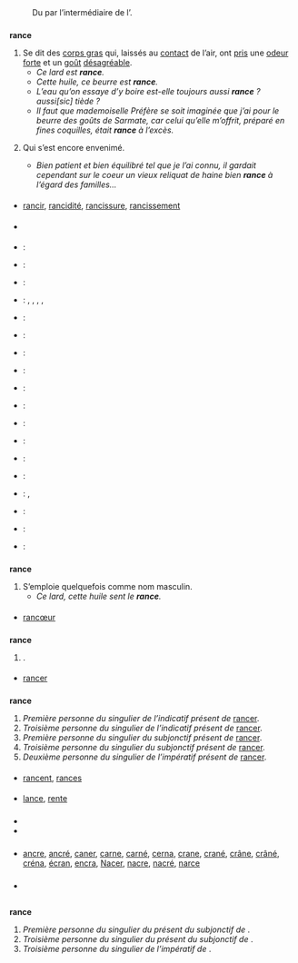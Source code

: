 {{voir/rance}}

== {{langue|fr}} ==
=== {{S|étymologie}} ===
: Du {{étyl|la|fr|mot=rancidus}} par l’intermédiaire de l’{{étyl|pro|fr}}.

=== {{S|adjectif|fr}} ===
{{fr-rég|mf=oui|ʁɑ̃s}}
'''rance''' {{pron|ʁɑ̃s|fr}} {{mf}}
# Se dit des [[corps gras]] qui, laissés au [[contact]] de l’air, ont [[prendre|pris]] une [[odeur]] [[fort]]e et un [[goût]] [[désagréable]].
#* ''Ce lard est '''rance'''.''
#* ''Cette huile, ce beurre est '''rance'''.''
#* ''L’eau qu’on essaye d’y boire est-elle toujours aussi '''rance''' ? aussi[sic] tiède ?'' {{source|Louis-Ferdinand Céline (Louis-Ferdinand Destouches), ''Voyage au bout de la nuit'', Denoël et Steele, Paris, 1932 (réédition Gallimard, Folio #28, 2019, page 203}}
#* ''Il faut que mademoiselle Préfère se soit imaginée que j’ai pour le beurre des goûts de Sarmate, car celui qu’elle m’offrit, préparé en fines coquilles, était '''rance''' à l’excès.'' {{source|{{w|Anatole France}}, ''Le crime de Sylvestre Bonnard'', Calmann-Lévy ; éd. Le Livre de Poche, 1967, page 197}}
# {{figuré|fr}} Qui s’est encore envenimé.
#* ''Bien patient et bien équilibré tel que je l’ai connu, il gardait cependant sur le coeur un vieux reliquat de haine bien '''rance''' à l’égard des familles…'' {{source|Louis-Ferdinand Céline (Louis-Ferdinand Destouches), ''Voyage au bout de la nuit'', Denoël et Steele, Paris, 1932 (réédition Gallimard, Folio #28, 2019, page 532}}

==== {{S|dérivés}} ====
* [[rancir]], [[rancidité]], [[rancissure]], [[rancissement]]

==== {{S|vocabulaire}} ====
* {{voir thésaurus|fr|beurre}}

==== {{S|traductions}} ====
{{trad-début}}
* {{T|de}} : {{trad+|de|ranzig}}
* {{T|en}} : {{trad+|en|rancid}}
* {{T|pni}} : {{trad|pni|parat}}
* {{T|ar}} : {{trad-|ar|نمس|tr=namas}}, {{trad-|ar|تمه|tr=tamah}}, {{trad-|ar|قنم|tr=qanam}}, {{trad-|ar|سنخ|tr=sanakh}}, {{trad-|ar|زهم|tr=zohm}}
* {{T|co}} : {{trad-|co|ràncicu}}
* {{T|hr}} : {{trad-|hr|ustajao}}
* {{T|da}} : {{trad-|da|harsk}}
* {{T|es}} : {{trad+|es|rancio}}
* {{T|gallo}} : {{trad|gallo|âre}}
* {{T|hu}} : {{trad+|hu|avas}}
* {{T|io}} : {{trad+|io|ranca}}
* {{T|id}} : {{trad+|id|anyir}}
* {{T|nl}} : {{trad+|nl|ranzig}}
* {{T|no}} : {{trad-|no|harsk}}
* {{T|pl}} : {{trad+|pl|jełki}}, {{trad+|pl|zjełczały}}
* {{T|pt}} : {{trad+|pt|rançoso}}
* {{T|cs}} : {{trad+|cs|žluklý}}
* {{T|wa}} : {{trad+|wa|rance|mf}}
{{trad-fin}}

=== {{S|nom|fr|num=1}} ===
{{fr-rég|ʁɑ̃s}}
'''rance''' {{pron|ʁɑ̃s|fr}} {{m}}
# S’emploie quelquefois comme nom masculin.
#* ''Ce lard, cette huile sent le '''rance'''.''

==== {{S|vocabulaire}} ====
* [[rancœur]]

=== {{S|nom|fr|num=2}} ===
{{fr-rég|ʁɑ̃s}}
'''rance''' {{pron|ʁɑ̃s|fr}} {{m}}
#{{variante de|ranche|fr}}.

==== {{S|dérivés}} ====
* [[rancer]]

=== {{S|verbe|fr|flexion}} ===
{{fr-verbe-flexion|ind.p.1s=oui|ind.p.3s=oui|sub.p.1s=oui|sub.p.3s=oui|imp.p.2s=oui|rancer}}
'''rance''' {{pron|ʁɑ̃s|fr}}
# ''Première personne du singulier de l’indicatif présent de'' [[rancer]].
# ''Troisième personne du singulier de l’indicatif présent de'' [[rancer]].
# ''Première personne du singulier du subjonctif présent de'' [[rancer]].
# ''Troisième personne du singulier du subjonctif présent de'' [[rancer]].
# ''Deuxième personne du singulier de l’impératif présent de'' [[rancer]].

==== {{S|homophones|fr}} ====
* [[rancent]], [[rances]]

==== {{S|paronymes}} ====
* [[lance]], [[rente]]

=== {{S|prononciation}} ===
* {{écouter|lang=fr|France (Nancy)||audio=LL-Q150 (fra)-VictorDtmtc-rance.wav}}
* {{écouter|Lyon (France)||lang=fr|audio=LL-Q150 (fra)-WikiLucas00-rance.wav}}

=== {{S|anagrammes}} ===
* [[ancre]], [[ancré]], [[caner]], [[carne]], [[carné]], [[cerna]], [[crane]], [[crané]], [[crâne]], [[crâné]], [[créna]], [[écran]], [[encra]], [[Nacer]], [[nacre]], [[nacré]], [[narce]]

=== {{S|voir aussi}} ===
{{Autres projets|w=Rance}}

=== {{S|références}} ===
* {{Import:DAF8}}

== {{langue|pt}} ==
=== {{S|verbe|pt|flexion}} ===
{{pt-verbe-flexion|rançar|sub.p.1s=o|sub.p.3s=o|imp.p.3s=o}}
'''rance''' {{pron||pt}}
# ''Première personne du singulier du présent du subjonctif de'' {{lien|rançar|pt}}.
# ''Troisième personne du singulier du présent du subjonctif de'' {{lien|rançar|pt}}.
# ''Troisième personne du singulier de l’impératif de'' {{lien|rançar|pt}}.
